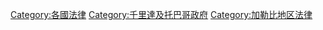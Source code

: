 [[Category:各國法律|Category:各國法律]]
[[Category:千里達及托巴哥政府|Category:千里達及托巴哥政府]]
[[Category:加勒比地区法律|Category:加勒比地区法律]]